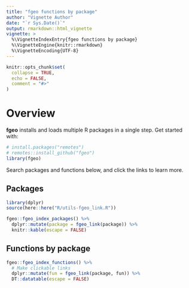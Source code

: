 ```yaml
---
title: "fgeo functions by package"
author: "Vignette Author"
date: "`r Sys.Date()`"
output: rmarkdown::html_vignette
vignette: >
  %\VignetteIndexEntry{fgeo functions by package}
  %\VignetteEngine{knitr::rmarkdown}
  %\VignetteEncoding{UTF-8}
---
```


```r
knitr::opts_chunk$set(
  collapse = TRUE,
  echo = FALSE,
  comment = "#>"
)
```

# Overview

__fgeo__ installs and loads multiple R packages in a single step. Get started with:

```r
# install.packages("remotes")
# remotes::install_github("fgeo")
library(fgeo)
```

Search packages and functions below, and click the links to learn more.

## Packages

```r
library(dplyr)
source(here::here("R/utils-fgeo_link.R"))

fgeo::fgeo_index_packages() %>% 
  dplyr::mutate(package = fgeo_link(package)) %>% 
  knitr::kable(escape = FALSE)
```

## Functions by package

```r
fgeo::fgeo_index_functions() %>% 
  # Make clickable links
  dplyr::mutate(fun = fgeo_link(package, fun)) %>% 
  DT::datatable(escape = FALSE)
```

